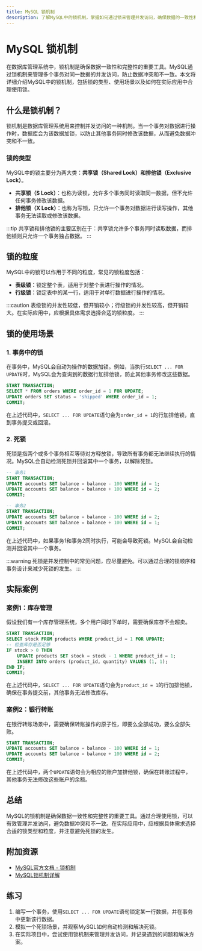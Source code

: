 ```yaml
---
title: MySQL 锁机制
description: 了解MySQL中的锁机制，掌握如何通过锁来管理并发访问，确保数据的一致性和完整性。
---
```


# MySQL 锁机制

在数据库管理系统中，锁机制是确保数据一致性和完整性的重要工具。MySQL通过锁机制来管理多个事务对同一数据的并发访问，防止数据冲突和不一致。本文将详细介绍MySQL中的锁机制，包括锁的类型、使用场景以及如何在实际应用中合理使用锁。

## 什么是锁机制？

锁机制是数据库管理系统用来控制并发访问的一种机制。当一个事务对数据进行操作时，数据库会为该数据加锁，以防止其他事务同时修改该数据，从而避免数据冲突和不一致。

### 锁的类型

MySQL中的锁主要分为两大类：**共享锁（Shared Lock）**和**排他锁（Exclusive Lock）**。

- **共享锁（S Lock）**：也称为读锁，允许多个事务同时读取同一数据，但不允许任何事务修改该数据。
- **排他锁（X Lock）**：也称为写锁，只允许一个事务对数据进行读写操作，其他事务无法读取或修改该数据。

:::tip
共享锁和排他锁的主要区别在于：共享锁允许多个事务同时读取数据，而排他锁则只允许一个事务独占数据。
:::

## 锁的粒度

MySQL中的锁可以作用于不同的粒度，常见的锁粒度包括：

- **表级锁**：锁定整个表，适用于对整个表进行操作的情况。
- **行级锁**：锁定表中的某一行，适用于对单行数据进行操作的情况。

:::caution
表级锁的并发性较低，但开销较小；行级锁的并发性较高，但开销较大。在实际应用中，应根据具体需求选择合适的锁粒度。
:::

## 锁的使用场景

### 1. 事务中的锁

在事务中，MySQL会自动为操作的数据加锁。例如，当执行`SELECT ... FOR UPDATE`时，MySQL会为查询到的数据行加排他锁，防止其他事务修改这些数据。

```sql
START TRANSACTION;
SELECT * FROM orders WHERE order_id = 1 FOR UPDATE;
UPDATE orders SET status = 'shipped' WHERE order_id = 1;
COMMIT;
```

在上述代码中，`SELECT ... FOR UPDATE`语句会为`order_id = 1`的行加排他锁，直到事务提交或回滚。

### 2. 死锁

死锁是指两个或多个事务相互等待对方释放锁，导致所有事务都无法继续执行的情况。MySQL会自动检测死锁并回滚其中一个事务，以解除死锁。

```sql
-- 事务1
START TRANSACTION;
UPDATE accounts SET balance = balance - 100 WHERE id = 1;
UPDATE accounts SET balance = balance + 100 WHERE id = 2;
COMMIT;

-- 事务2
START TRANSACTION;
UPDATE accounts SET balance = balance - 100 WHERE id = 2;
UPDATE accounts SET balance = balance + 100 WHERE id = 1;
COMMIT;
```

在上述代码中，如果事务1和事务2同时执行，可能会导致死锁。MySQL会自动检测并回滚其中一个事务。

:::warning
死锁是并发控制中的常见问题，应尽量避免。可以通过合理的锁顺序和事务设计来减少死锁的发生。
:::

## 实际案例

### 案例1：库存管理

假设我们有一个库存管理系统，多个用户同时下单时，需要确保库存不会超卖。

```sql
START TRANSACTION;
SELECT stock FROM products WHERE product_id = 1 FOR UPDATE;
-- 检查库存是否足够
IF stock > 0 THEN
    UPDATE products SET stock = stock - 1 WHERE product_id = 1;
    INSERT INTO orders (product_id, quantity) VALUES (1, 1);
END IF;
COMMIT;
```

在上述代码中，`SELECT ... FOR UPDATE`语句会为`product_id = 1`的行加排他锁，确保在事务提交前，其他事务无法修改库存。

### 案例2：银行转账

在银行转账场景中，需要确保转账操作的原子性，即要么全部成功，要么全部失败。

```sql
START TRANSACTION;
UPDATE accounts SET balance = balance - 100 WHERE id = 1;
UPDATE accounts SET balance = balance + 100 WHERE id = 2;
COMMIT;
```

在上述代码中，两个`UPDATE`语句会为相应的账户加排他锁，确保在转账过程中，其他事务无法修改这些账户的余额。

## 总结

MySQL的锁机制是确保数据一致性和完整性的重要工具。通过合理使用锁，可以有效管理并发访问，避免数据冲突和不一致。在实际应用中，应根据具体需求选择合适的锁类型和粒度，并注意避免死锁的发生。

## 附加资源

- [MySQL官方文档 - 锁机制](https://dev.mysql.com/doc/refman/8.0/en/innodb-locking.html)
- [MySQL锁机制详解](https://www.cnblogs.com/zhoujinyi/p/3437475.html)

## 练习

1. 编写一个事务，使用`SELECT ... FOR UPDATE`语句锁定某一行数据，并在事务中更新该行数据。
2. 模拟一个死锁场景，并观察MySQL如何自动检测和解决死锁。
3. 在实际项目中，尝试使用锁机制来管理并发访问，并记录遇到的问题和解决方案。
